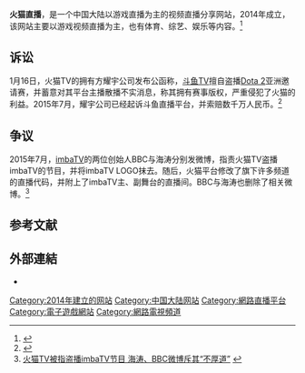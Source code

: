 {{NoteTA
|G1=Games
|G2=IT
}}
{{Infobox website
| name                 = 火猫tv
| logo                 = HUOMAO TV LOGO.png
| url                  = {{URL|www.huomao.com/}}
| alexa                = '''{{flag|世界}}：'''14,626<small>（2015年8月11日）</small><br />'''{{CHNML}}：'''2,247 <small>（2015年8月11日）</small><ref>{{Cite web |url=http://www.alexa.com/siteinfo/www.huomaotv.com |title=huomaotv.com的alexa排名 |access-date=2015-08-10 |archive-date=2016-03-05 |archive-url=https://web.archive.org/web/20160305205712/http://www.alexa.com/siteinfo/www.huomaotv.com |dead-url=no }}</ref>
| commercial           = 是
| type                 = 游戏直播网站
| language             = [[简体中文|简体中文]]
| registration         = 开放注册
| owner                = [[上海耀宇文化传媒有限公司|上海耀宇文化传媒有限公司]]
| current_status       = 线上
}}

'''火猫直播'''，是一个中国大陆以游戏直播为主的视频直播分享网站，2014年成立，该网站主要以游戏视频直播为主，也有体育、综艺、娱乐等内容。<ref>{{Cite web |url=http://www.huomaotv.com/index.php?c=gonggao&a=gonggao_about |title=关于火猫TV |access-date=2015-08-10 |archive-date=2015-12-08 |archive-url=https://web.archive.org/web/20151208142942/http://www.huomaotv.com/index.php?c=gonggao&a=gonggao_about |dead-url=no }}</ref>

== 诉讼 ==

1月16日，火猫TV的拥有方耀宇公司发布公函称，[[斗鱼TV|斗鱼TV]]擅自盗播[[Dota_2|Dota 2]]亚洲邀请赛，并蓄意对其平台主播散播不实消息，称其拥有赛事版权，严重侵犯了火猫的利益。2015年7月，耀宇公司已经起诉斗鱼直播平台，并索赔数千万人民币。<ref>{{Cite web |url=http://news.chinabyte.com/346/13484346.shtml |title=火猫TV起诉斗鱼tv直播平台侵权索赔数千万人民币 |access-date=2015-08-10 |archive-url=https://web.archive.org/web/20160305132031/http://news.chinabyte.com/346/13484346.shtml |archive-date=2016-03-05 |dead-url=yes }}</ref>

== 争议 ==

2015年7月，[[imbaTV|imbaTV]]的两位创始人BBC与海涛分别发微博，指责火猫TV盗播imbaTV的节目，并将imbaTV LOGO抹去。随后，火猫平台修改了旗下许多频道的直播代码，并附上了imbaTV主、副舞台的直播间。BBC与海涛也删除了相关微博。<ref>[http://www.yxdown.com/news/201507/209114.html?t 火猫TV被指盗播imbaTV节目 海涛、BBC微博斥其“不厚道”] {{webarchive|url=https://archive.is/20150810232233/http://www.yxdown.com/news/201507/209114.html?t |date=2015-08-10 }}</ref>

== 参考文献 ==
{{reflist}}

== 外部連結 ==

* {{official website|https://www.huomao.com/}}

{{互联网流媒体服务}}
{{中国视频网站}}

{{DEFAULTSORT:Huomao TV}}
[[Category:2014年建立的网站|Category:2014年建立的网站]]
[[Category:中国大陆网站|Category:中国大陆网站]]
[[Category:網路直播平台|Category:網路直播平台]]
[[Category:電子遊戲網站|Category:電子遊戲網站]]
[[Category:網路電視頻道|Category:網路電視頻道]]

{{Videogame-website-stub}}